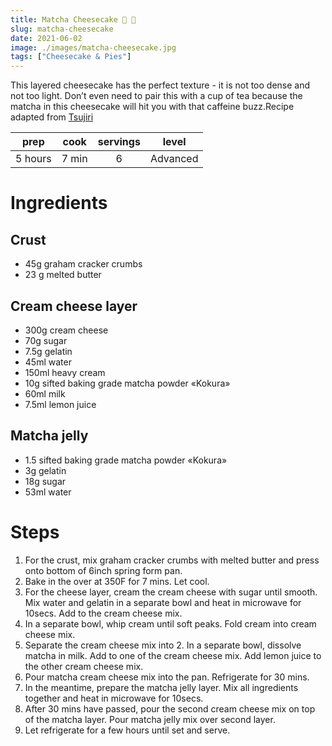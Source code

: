 ```yaml
---
title: Matcha Cheesecake 🍵 🍰
slug: matcha-cheesecake
date: 2021-06-02
image: ./images/matcha-cheesecake.jpg
tags: ["Cheesecake & Pies"]
---
```


<StyledParagraph>This layered cheesecake has the perfect texture - it is not too dense and not too light. Don’t even need to pair this with a cup of tea because the matcha in this cheesecake will hit you with that caffeine buzz.Recipe adapted from <a href= "https://www.tsujiriquebec.ca/blogs/recette/gateau-matcha-au-fromage" target="_blank"  rel="noreferrer noopener">Tsujiri</a></StyledParagraph>

| prep | cook | servings | level |
| :--: | :--: | :------: | :---: |
| 5 hours | 7 min |  6  | Advanced  |

# Ingredients

## Crust
- <ListItem>45g graham cracker crumbs</ListItem>
- <ListItem>23 g melted butter</ListItem>

## Cream cheese layer
- <ListItem>300g cream cheese</ListItem>
- <ListItem>70g sugar</ListItem>
- <ListItem>7.5g gelatin</ListItem>
- <ListItem>45ml water</ListItem>
- <ListItem>150ml heavy cream</ListItem>
- <ListItem>10g sifted baking grade matcha powder «Kokura»</ListItem>
- <ListItem>60ml milk</ListItem>
- <ListItem>7.5ml lemon juice</ListItem>

## Matcha jelly
- <ListItem>1.5 sifted baking grade matcha powder «Kokura»</ListItem>
- <ListItem>3g gelatin</ListItem>
- <ListItem>18g sugar</ListItem>
- <ListItem>53ml water</ListItem>

# Steps 
1. For the crust, mix graham cracker crumbs with melted butter and press onto bottom of 6inch spring form pan.
2. Bake in the over at 350F for 7 mins. Let cool.
3. For the cheese layer, cream the cream cheese with sugar until smooth. Mix water and gelatin in a separate bowl and heat in microwave for 10secs. Add to the cream cheese mix. 
4. In a separate bowl, whip cream until soft peaks. Fold cream into cream cheese mix. 
5. Separate the cream cheese mix into 2. In a separate bowl, dissolve matcha in milk. Add to one of the cream cheese mix. Add lemon juice to the other cream cheese mix.
6. Pour matcha cream cheese mix into the pan. Refrigerate for 30 mins. 
7. In the meantime, prepare the matcha jelly layer. Mix all ingredients together and heat in microwave for 10secs. 
8. After 30 mins have passed, pour the second cream cheese mix on top of the matcha layer. Pour matcha jelly mix over second layer.
9. Let refrigerate for a few hours until set and serve.